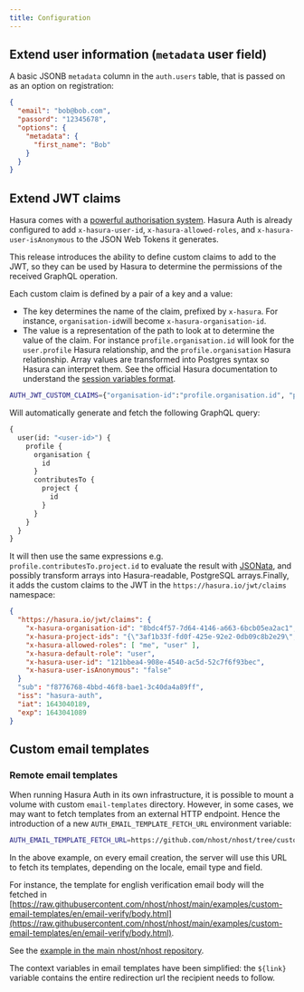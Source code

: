 ```yaml
---
title: Configuration
---
```


<!-- TODO
## Email verification

- SMTP settings
- passwordless authentication

## Gravatar

## Limit emails that can register

## Multi-factor authentication

## Passord securisation

## Email verification

- SMTP settings
- passwordless authentication
## SMS passwordless authentication

## OAuth authentication

-->

## Extend user information (`metadata` user field)

A basic JSONB `metadata` column in the `auth.users` table, that is passed on as an option on registration:

```json
{
  "email": "bob@bob.com",
  "passord": "12345678",
  "options": {
    "metadata": {
      "first_name": "Bob"
    }
  }
}
```

<!-- TODO
- do NOT play with the `auth` schema
- `profile` design
- explain hooks
 -->

## Extend JWT claims

Hasura comes with a [powerful authorisation system](https://hasura.io/docs/latest/graphql/core/auth/authorization/index.html). Hasura Auth is already configured to add `x-hasura-user-id`, `x-hasura-allowed-roles`, and `x-hasura-user-isAnonymous` to the JSON Web Tokens it generates.

This release introduces the ability to define custom claims to add to the JWT, so they can be used by Hasura to determine the permissions of the received GraphQL operation.

Each custom claim is defined by a pair of a key and a value:

- The key determines the name of the claim, prefixed by `x-hasura`. For instance, `organisation-id`will become `x-hasura-organisation-id`.
- The value is a representation of the path to look at to determine the value of the claim. For instance `profile.organisation.id` will look for the `user.profile` Hasura relationship, and the `profile.organisation` Hasura relationship. Array values are transformed into Postgres syntax so Hasura can interpret them. See the official Hasura documentation to understand the [session variables format](https://hasura.io/docs/latest/graphql/core/auth/authorization/roles-variables.html#format-of-session-variables).

```bash
AUTH_JWT_CUSTOM_CLAIMS={"organisation-id":"profile.organisation.id", "project-ids":"profile.contributesTo.project.id"}
```

Will automatically generate and fetch the following GraphQL query:

```graphql
{
  user(id: "<user-id>") {
    profile {
      organisation {
        id
      }
      contributesTo {
        project {
          id
        }
      }
    }
  }
}
```

It will then use the same expressions e.g. `profile.contributesTo.project.id` to evaluate the result with [JSONata](https://jsonata.org/), and possibly transform arrays into Hasura-readable, PostgreSQL arrays.Finally, it adds the custom claims to the JWT in the `https://hasura.io/jwt/claims` namespace:

```json
{
  "https://hasura.io/jwt/claims": {
    "x-hasura-organisation-id": "8bdc4f57-7d64-4146-a663-6bcb05ea2ac1",
    "x-hasura-project-ids": "{\"3af1b33f-fd0f-425e-92e2-0db09c8b2e29\",\"979cb94c-d873-4d5b-8ee0-74527428f58f\"}",
    "x-hasura-allowed-roles": [ "me", "user" ],
    "x-hasura-default-role": "user",
    "x-hasura-user-id": "121bbea4-908e-4540-ac5d-52c7f6f93bec",
    "x-hasura-user-isAnonymous": "false"
  }
  "sub": "f8776768-4bbd-46f8-bae1-3c40da4a89ff",
  "iss": "hasura-auth",
  "iat": 1643040189,
  "exp": 1643041089
}
```

## Custom email templates

<!-- Explain how to mount a folder -->

### Remote email templates

When running Hasura Auth in its own infrastructure, it is possible to mount a volume with custom `email-templates` directory. However, in some cases, we may want to fetch templates from an external HTTP endpoint. Hence the introduction of a new `AUTH_EMAIL_TEMPLATE_FETCH_URL` environment variable:

```bash
AUTH_EMAIL_TEMPLATE_FETCH_URL=https://github.com/nhost/nhost/tree/custom-email-templates-example/examples/custom-email-templates
```

In the above example, on every email creation, the server will use this URL to fetch its templates, depending on the locale, email type and field.

For instance, the template for english verification email body will the fetched in [https://raw.githubusercontent.com/nhost/nhost/main/examples/custom-email-templates/en/email-verify/body.html](https://raw.githubusercontent.com/nhost/nhost/main/examples/custom-email-templates/en/email-verify/body.html).

See the [example in the main nhost/nhost repository](https://github.com/nhost/nhost/tree/main/examples/custom-email-templates).

The context variables in email templates have been simplified: the `${link}` variable contains the entire redirection url the recipient needs to follow.
